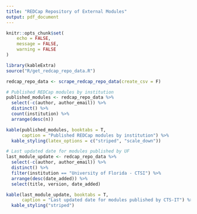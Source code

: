 ```yaml
---
title: "REDCap Repository of External Modules"
output: pdf_document
---
```


```r
knitr::opts_chunk$set(
	echo = FALSE,
	message = FALSE,
	warning = FALSE
)

library(kableExtra)
source("R/get_redcap_repo_data.R")

redcap_repo_data <- scrape_redcap_repo_data(create_csv = F) 
```


```r
# Published REDCap modules by institution
published_modules <- redcap_repo_data %>%
  select(-c(author, author_email)) %>% 
  distinct() %>% 
  count(institution) %>%
  arrange(desc(n))

kable(published_modules, booktabs = T, 
      caption = "Published REDCap modules by institution") %>% 
  kable_styling(latex_options = c("striped", "scale_down"))
```

```r
# Last updated date for modules published by UF
last_module_update <- redcap_repo_data %>%
  select(-c(author, author_email)) %>% 
  distinct() %>% 
  filter(institution == "University of Florida - CTSI") %>%
  arrange(desc(date_added)) %>% 
  select(title, version, date_added)

kable(last_module_update, booktabs = T, 
      caption = "Last updated date for modules published by CTS-IT") %>% 
  kable_styling("striped")
```

